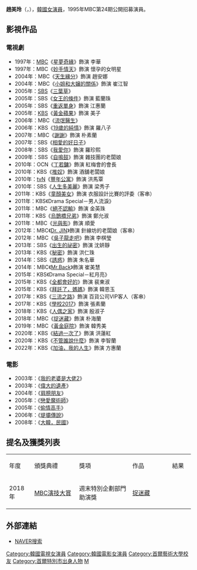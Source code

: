 {{藝人
|姓名 = 趙美玲
|類型 = 女演員
|圖片 = Jo Mi-ryung.jpg
|圖片尺寸 = 
|圖片簡介 = 
|本名 = 
|外文名 = 조미령
|外文 = ko
|羅馬拼音 = Jo Mi Ryung
|英文名 =
|暱稱 =
|其他藝名 = 
|國籍 = {{KOR}}
|出生日期 = {{birth_date_and_age|1973|4|16}}
|出生地點 = {{KOR}}[[首爾特別市|首爾特別市]]
|宗教信仰 = 
|語言 = [[韓語|韓語]]
|職業 = [[演員|演員]]
|教育程度 = [[首爾藝術大學|首爾藝術大學]]
|出道作品 = 
|出道日期 = 1995年
|代表作品 = 
|活躍年代 =
|唱片公司 = 
|經紀公司 = Jump Entertainment
|相關團體 = 
|網站 = 
}}

'''趙美玲'''（{{lang-ko|'''조미령'''}}，{{bd|1973年|4月16日}}），[[韓國|韓國]][[女演員|女演員]]，1995年MBC第24期公開招募演員。

== 影視作品 ==
=== 電視劇 ===
*1997年：[[文化廣播_(韓國)|MBC]]《[[星夢奇緣|星夢奇緣]]》飾演 李華
*1997年：MBC《[[妙手情天|妙手情天]]》飾演 懷孕的女明星
*2004年：MBC《[[天生緣分|天生緣分]]》飾演 趙安娜
*2004年：MBC《[[小姐和大嬸的關係|小姐和大嬸的關係]]》飾演 崔江智
*2005年：[[SBS_(韓國)|SBS]]《[[三葉草_(電視劇)|三葉草]]》
*2005年：SBS《[[女王的條件|女王的條件]]》飾演 藍蘭珠
*2005年：SBS《[[重返單身|重返單身]]》飾演 江惠蘭
*2005年：[[韓國放送公社|KBS]]《[[黃金蘋果|黃金蘋果]]》飾演 美子
*2006年：MBC《[[流氓醫生_(韓國電視劇)|流氓醫生]]》
*2006年：KBS《[[19歲的純情|19歲的純情]]》飾演 羅八子
*2007年：MBC《[[謝謝|謝謝]]》飾演 朴素蘭
*2007年：SBS《[[相愛的好日子|相愛的好日子]]》
*2008年：SBS《[[我愛你_(韓國電視劇)|我愛你]]》飾演 羅珍熙
*2009年：SBS《[[自鳴鼓|自鳴鼓]]》飾演 雜技團的老闆娘
*2010年：OCN《[[丁若鏞_(電視劇)|丁若鏞]]》飾演 紅梅會的會長
*2010年：KBS《[[推奴|推奴]]》飾演 酒舖老闆娘
*2010年：[[tvN|tvN]]《[[豐年公寓|豐年公寓]]》飾演 洪馬覃
*2010年：SBS《[[人生多美麗|人生多美麗]]》飾演 梁秀子
*2011年：KBS《[[童顏美女|童顏美女]]》飾演 衣服設計比賽的評委（客串）
*2011年：KBS《Drama Special－男人流淚》
*2011年：MBC《[[絕不認輸|絕不認輸]]》飾演 金英珠
*2011年：KBS《[[烏鵲橋兄弟|烏鵲橋兄弟]]》飾演 鄭允淑
*2011年：MBC《[[光與影|光與影]]》飾演 順愛
*2012年：MBC《[[Dr._JIN|Dr. JIN]]》飾演 針線坊的老闆娘（客串）
*2012年：MBC《[[吳子龍走吧|吳子龍走吧]]》飾演 李棋瑩
*2013年：SBS《[[出生的祕密|出生的祕密]]》飾演 沈妍靜
*2013年：KBS《[[秘密_(2013年電視劇)|秘密]]》飾演 洪仁珠
*2014年：SBS《[[誘惑_(韓國電視劇)|誘惑]]》飾演 朱名華
*2014年：MBC《[[Mr.Back|Mr.Back]]》飾演 崔美慧
*2015年：KBS《Drama Special－紅月亮》
*2015年：KBS《[[全都會好的|全都會好的]]》飾演 裴東淑
*2015年：KBS《[[拜託了，媽媽|拜託了，媽媽]]》飾演 韓恩玉
*2017年：KBS《[[三流之路|三流之路]]》飾演 百貨公司VIP客人（客串）
*2017年：KBS《[[學校2017|學校2017]]》飾演 張素蘭
*2018年：KBS《[[人偶之家|人偶之家]]》飾演 殷淑子
*2018年：MBC《[[捉迷藏_(韓國電視劇)|捉迷藏]]》飾演 朴海蘭
*2019年：MBC《[[黃金庭院|黃金庭院]]》飾演 韓秀美
*2020年：KBS《[[結過一次了|結過一次了]]》飾演 洪蓮紅
*2020年：KBS《[[不管誰說什麼|不管誰說什麼]]》飾演 李智蘭
*2022年：KBS《[[加油，我的人生|加油，我的人生]]》飾演 方惠蘭

=== 電影 ===
*2003年：《[[我的老婆是大佬2|我的老婆是大佬2]]》
*2003年：《[[偉大的遺產(電影)|偉大的遺產]]》
*2004年：《[[肩膀朋友|肩膀朋友]]》
*2005年：《[[戀愛魔術師|戀愛魔術師]]》
*2005年：《[[偷情高手|偷情高手]]》
*2006年：《[[堤壩傳說|堤壩傳說]]》
*2008年：《[[大韓，民國|大韓，民國]]》

== 提名及獲獎列表 ==
{|class="wikitable" style="text-align:center"
|-style="background:pink; color:black; font-weight:bold" align="center"
| width="60"|年度 ||width="150"| 頒獎典禮 ||width="200"| 獎項 ||width="140"| 作品 ||width="60"| 結果
|-
|2018年
|[[MBC演技大獎|MBC演技大賞]]
|週末特別企劃部門 助演獎
|[[捉迷藏_(韓國電視劇)|捉迷藏]]
|{{nom}}
|}

== 外部連結 ==
*[http://movie.naver.com/movie/bi/pi/basic.nhn?code=8767 NAVER搜索] {{Wayback|url=http://movie.naver.com/movie/bi/pi/basic.nhn?code=8767 |date=20200404151933 }}{{ko}}
{{Jump Entertainment}}

{{DEFAULTSORT: Jo Mi Ryung}}
[[Category:韓國電視女演員|Category:韓國電視女演員]]
[[Category:韓國電影女演員|Category:韓國電影女演員]]
[[Category:首爾藝術大學校友|Category:首爾藝術大學校友]]
[[Category:首爾特別市出身人物|Category:首爾特別市出身人物]]
[[Category:趙姓|M]]